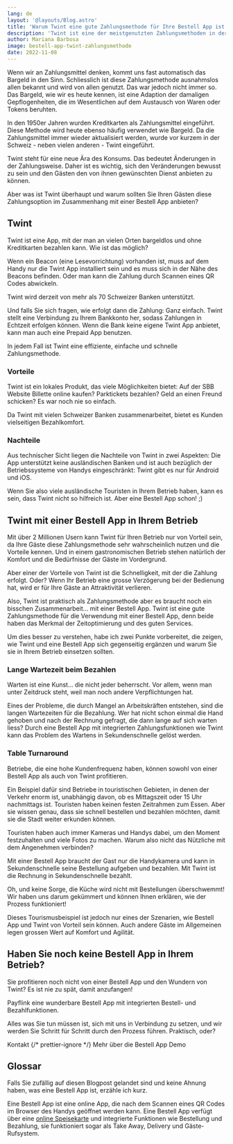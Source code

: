 ```yaml
---
lang: de
layout: '@layouts/Blog.astro'
title: 'Warum Twint eine gute Zahlungsmethode für Ihre Bestell App ist'
description: 'Twint ist eine der meistgenutzten Zahlungsmethoden in der Schweiz. Aber das ist nicht der einzige Grund, warum Twint ein Hit für Ihre Bestell App sein kann.'
author: Mariana Barbosa
image: bestell-app-twint-zahlungsmethode
date: 2022-11-08
---
```



Wenn wir an Zahlungsmittel denken, kommt uns fast automatisch das Bargeld in den Sinn. Schliesslich ist diese Zahlungsmethode ausnahmslos allen bekannt und wird von allen genutzt. Das war jedoch nicht immer so. Das Bargeld, wie wir es heute kennen, ist eine Adaption der damaligen Gepflogenheiten, die im Wesentlichen auf dem Austausch von Waren oder Tokens beruhten.

In den 1950er Jahren wurden Kreditkarten als Zahlungsmittel eingeführt. Diese Methode wird heute ebenso häufig verwendet wie Bargeld. Da die Zahlungsmittel immer wieder aktualisiert werden, wurde vor kurzem in der Schweiz - neben vielen anderen - Twint eingeführt.

Twint steht für eine neue Ära des Konsums. Das bedeutet Änderungen in der Zahlungsweise. Daher ist es wichtig, sich den Veränderungen bewusst zu sein und den Gästen den von ihnen gewünschten Dienst anbieten zu können.

Aber was ist Twint überhaupt und warum sollten Sie Ihren Gästen diese Zahlungsoption im Zusammenhang mit einer Bestell App anbieten?

## Twint

Twint ist eine App, mit der man an vielen Orten bargeldlos und ohne Kreditkarten bezahlen kann. Wie ist das möglich?

Wenn ein Beacon (eine Lesevorrichtung) vorhanden ist, muss auf dem Handy nur die Twint App installiert sein und es muss sich in der Nähe des Beacons befinden. Oder man kann die Zahlung durch Scannen eines QR Codes abwickeln.

Twint wird derzeit von mehr als 70 Schweizer Banken unterstützt.

Und falls Sie sich fragen, wie erfolgt dann die Zahlung: Ganz einfach. Twint stellt eine Verbindung zu Ihrem Bankkonto her, sodass Zahlungen in Echtzeit erfolgen können. Wenn die Bank keine eigene Twint App anbietet, kann man auch eine Prepaid App benutzen.

In jedem Fall ist Twint eine effiziente, einfache und schnelle Zahlungsmethode.

### Vorteile

Twint ist ein lokales Produkt, das viele Möglichkeiten bietet: Auf der SBB Website Billette online kaufen? Parktickets bezahlen? Geld an einen Freund schicken? Es war noch nie so einfach.

Da Twint mit vielen Schweizer Banken zusammenarbeitet, bietet es Kunden vielseitigen Bezahlkomfort.

### Nachteile

Aus technischer Sicht liegen die Nachteile von Twint in zwei Aspekten: Die App unterstützt keine ausländischen Banken und ist auch bezüglich der Betriebssysteme von Handys eingeschränkt: Twint gibt es nur für Android und iOS.

Wenn Sie also viele ausländische Touristen in Ihrem Betrieb haben, kann es sein, dass Twint nicht so hilfreich ist. Aber eine Bestell App schon! ;)

## Twint mit einer Bestell App in Ihrem Betrieb

Mit über 2 Millionen Usern kann Twint für Ihren Betrieb nur von Vorteil sein, da Ihre Gäste diese Zahlungsmethode sehr wahrscheinlich nutzen und die Vorteile kennen. Und in einem gastronomischen Betrieb stehen natürlich der Komfort und die Bedürfnisse der Gäste im Vordergrund.

Aber einer der Vorteile von Twint ist die Schnelligkeit, mit der die Zahlung erfolgt. Oder? Wenn Ihr Betrieb eine grosse Verzögerung bei der Bedienung hat, wird er für Ihre Gäste an Attraktivität verlieren.

Also, Twint ist praktisch als Zahlungsmethode aber es braucht noch ein bisschen Zusammenarbeit... mit einer Bestell App. Twint ist eine gute Zahlungsmethode für die Verwendung mit einer Bestell App, denn beide haben das Merkmal der Zeitoptimierung und des guten Services.

Um dies besser zu verstehen, habe ich zwei Punkte vorbereitet, die zeigen, wie Twint und eine Bestell App sich gegenseitig ergänzen und warum Sie sie in Ihrem Betrieb einsetzen sollten.

### Lange Wartezeit beim Bezahlen

Warten ist eine Kunst... die nicht jeder beherrscht. Vor allem, wenn man unter Zeitdruck steht, weil man noch andere Verpflichtungen hat.

Eines der Probleme, die durch Mangel an Arbeitskräften entstehen, sind die langen Wartezeiten für die Bezahlung. Wer hat nicht schon einmal die Hand gehoben und nach der Rechnung gefragt, die dann lange auf sich warten liess? Durch eine Bestell App mit integrierten Zahlungsfunktionen wie Twint kann das Problem des Wartens in Sekundenschnelle gelöst werden.

### Table Turnaround

Betriebe, die eine hohe Kundenfrequenz haben, können sowohl von einer Bestell App als auch von Twint profitieren.

Ein Beispiel dafür sind Betriebe in touristischen Gebieten, in denen der Verkehr enorm ist, unabhängig davon, ob es Mittagszeit oder 15 Uhr nachmittags ist. Touristen haben keinen festen Zeitrahmen zum Essen. Aber sie wissen genau, dass sie schnell bestellen und bezahlen möchten, damit sie die Stadt weiter erkunden können.

Touristen haben auch immer Kameras und Handys dabei, um den Moment festzuhalten und viele Fotos zu machen. Warum also nicht das Nützliche mit dem Angenehmen verbinden?

Mit einer Bestell App braucht der Gast nur die Handykamera und kann in Sekundenschnelle seine Bestellung aufgeben und bezahlen. Mit Twint ist die Rechnung in Sekundenschnelle bezahlt.

Oh, und keine Sorge, die Küche wird nicht mit Bestellungen überschwemmt! Wir haben uns darum gekümmert und können Ihnen erklären, wie der Prozess funktioniert!

Dieses Tourismusbeispiel ist jedoch nur eines der Szenarien, wie Bestell App und Twint von Vorteil sein können. Auch andere Gäste im Allgemeinen legen grossen Wert auf Komfort und Agilität.

## Haben Sie noch keine Bestell App in Ihrem Betrieb?

Sie profitieren noch nicht von einer Bestell App und den Wundern von Twint? Es ist nie zu spät, damit anzufangen!

Payflink eine wunderbare Bestell App mit integrierten Bestell- und Bezahlfunktionen.

Alles was Sie tun müssen ist, sich mit uns in Verbindung zu setzen, und wir werden Sie Schritt für Schritt durch den Prozess führen. Praktisch, oder?

<ButtonList>
  <ButtonLink href="/de/kontakt/">Kontakt</ButtonLink>
  {/* prettier-ignore */}
  <ButtonLink href="/de/restaurant-bestell-app/">Mehr über die Bestell App</ButtonLink>
  <ButtonLink href="/de/demo/">Demo</ButtonLink>
</ButtonList>

## Glossar

Falls Sie zufällig auf diesen Blogpost gelandet sind und keine Ahnung haben, was eine Bestell App ist, erzähle ich kurz.

Eine Bestell App ist eine online App, die nach dem Scannen eines QR Codes im Browser des Handys geöffnet werden kann. Eine Bestell App verfügt über eine [online Speisekarte](/de/online-speisekarte/) und integrierte Funktionen wie Bestellung und Bezahlung, sie funktioniert sogar als Take Away, Delivery und Gäste-Rufsystem.
